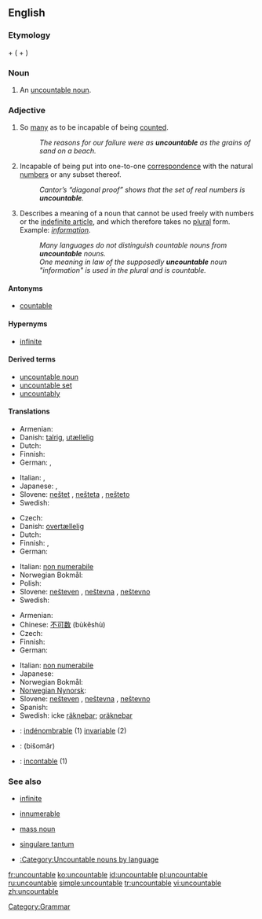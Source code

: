 ==English==

===Etymology===
{{term|un-}} + {{term|countable}} ({{term|count}} + {{term|-able}})

===Noun===
{{en-noun}}

# {{linguistics}} An [[uncountable noun]].

===Adjective===
{{en-adj|-}}

# So [[many]] as to be incapable of being [[count]]ed.
#: ''The reasons for our failure were as '''uncountable''' as the grains of sand on a beach.''
# {{math}} Incapable of being put into one-to-one [[correspondence]] with the natural [[number]]s or any subset thereof.
#: ''Cantor’s “diagonal proof” shows that the set of real numbers is '''uncountable'''.''
# {{grammar|of a noun}} Describes a meaning of a noun that cannot be used freely with numbers or the [[indefinite article]], and which therefore takes no [[plural]] form.  Example: ''[[information]]''.
#: ''Many languages do not distinguish countable nouns from '''uncountable''' nouns.''
#: ''One meaning in law of the supposedly '''uncountable''' noun "information" is used in the plural and is countable.''

====Antonyms====
* [[countable]]

====Hypernyms====
* {{sense|set theory}} [[infinite]]

====Derived terms====
* [[uncountable noun]]
* [[uncountable set]]
* [[uncountably]]

====Translations====
{{trans-top|too many to be counted}}
* Armenian: {{t|hy|անհաշվելի|tr=anhašveli}}
* Danish: [[talrig]], [[utællelig]]
* Dutch: {{t-|nl|ontelbaar}}
* Finnish: {{t-|fi|lukematon}}
* German: {{t-|de|unzählig}}, {{t-|de|zahllos}}
{{trans-mid}}
* Italian: {{t+|it|innumerevole}}, {{t+|it|incalcolabile}}
* Japanese: {{t|ja|無数の|tr=musū-no}}, {{t|ja|数えきれないほどの|tr=kazoe kirenai hodo no}}
* Slovene: [[neštet]] {{m}}, [[nešteta]] {{f}}, [[nešteto]] {{n}}
* Swedish: {{t+|sv|oräknelig}}
{{trans-bottom}}

{{trans-top|mathematics: incapable of being enumerated by natural numbers}}
* Czech: {{t-|cs|nespočetný|m}}
* Danish: [[overtællelig]]
* Dutch: {{t-|nl|overaftelbaar}}
* Finnish: {{t+|fi|ylinumeroituva}}, {{t+|fi|numeroitumaton}}
* German: {{t|de|überabzählbar}}
{{trans-mid}}
* Italian: [[non numerabile]]
* Norwegian Bokmål: {{t|no|utellbar}}
* Polish: {{t|pl|nieprzeliczalny}}
* Slovene: [[nešteven]] {{m}}, [[neštevna]] {{f}}, [[neštevno]] {{n}}
* Swedish: {{t+|sv|ouppräknelig}}
{{trans-bottom}}

{{trans-top|linguistics: about a noun which cannot be counted}}
* Armenian: {{t|hy|անհաշվելի|tr=anhašveli}}
* Chinese: [[不可数]] (bùkěshù)
* Czech: {{t-|cs|nepočitatelný|m}}
* Finnish: {{t+|fi|luvuton}}
* German: {{t+|de|unzählbar}}
{{trans-mid}}
* Italian: [[non numerabile]]
* Japanese: {{t-|ja|不可算|tr=fukasan}}
* Norwegian Bokmål: {{t|no|utellelig}}
* [[Norwegian Nynorsk]]: {{t|nn|uteljeleg}}
* Slovene: [[nešteven]] {{m}}, [[neštevna]] {{f}}, [[neštevno]] {{n}}
* Spanish: {{t-|es|incontable}}
* Swedish: icke [[räknebar]]; [[oräknebar]]
{{trans-bottom}}

{{checktrans-top}}
* {{ttbc|French}}: [[indénombrable]] (1) [[invariable]] (2)
* {{ttbc|Persian}}: {{fa-Arab|[[بی‌شمار]]}} (bišomâr)
* {{ttbc|Spanish}}: [[incontable]] (1)
{{trans-bottom}}

===See also===
* {{mathematics}} [[infinite]]
* {{mathematics}} [[innumerable]]
* {{linguistics}} [[mass noun]]
* {{linguistics}} [[singulare tantum]]
* [[:Category:Uncountable nouns by language]]

[[Category:Grammar]]

[[fr:uncountable]]
[[ko:uncountable]]
[[id:uncountable]]
[[pl:uncountable]]
[[ru:uncountable]]
[[simple:uncountable]]
[[tr:uncountable]]
[[vi:uncountable]]
[[zh:uncountable]]